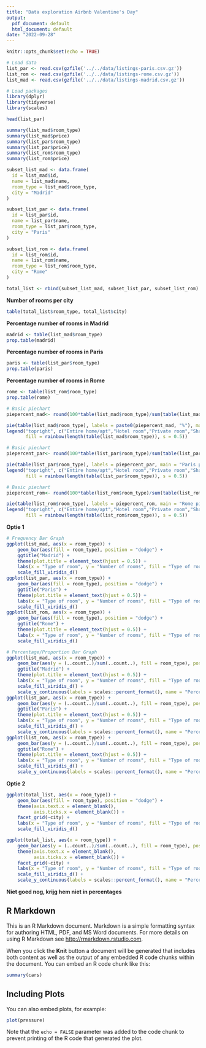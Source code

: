 ```yaml
---
title: "Data exploration Airbnb Valentine's Day"
output:
  pdf_document: default
  html_document: default
date: "2022-09-28"
---
```


```r
knitr::opts_chunk$set(echo = TRUE)
```

```r
# Load data
list_par <- read.csv(gzfile('../../data/listings-paris.csv.gz'))
list_rom <- read.csv(gzfile('../../data/listings-rome.csv.gz')) 
list_mad <- read.csv(gzfile('../../data/listings-madrid.csv.gz'))
```

```r
# Load packages
library(dplyr)
library(tidyverse)
library(scales)
```

```r
head(list_par)
```

```r
summary(list_mad$room_type)
summary(list_mad$price)
summary(list_par$room_type)
summary(list_par$price)
summary(list_rom$room_type)
summary(list_rom$price)
```

```r
subset_list_mad <- data.frame(
  id = list_mad$id,
  name = list_mad$name,
  room_type = list_mad$room_type,
  city = "Madrid"
)

subset_list_par <- data.frame(
  id = list_par$id,
  name = list_par$name,
  room_type = list_par$room_type,
  city = "Paris"
)

subset_list_rom <- data.frame(
  id = list_rom$id,
  name = list_rom$name,
  room_type = list_rom$room_type,
  city = "Rome"
)

total_list <- rbind(subset_list_mad, subset_list_par, subset_list_rom)
```

**Number of rooms per city**
```r
table(total_list$room_type, total_list$city)
```

**Percentage number of rooms in Madrid**
```r
madrid <- table(list_mad$room_type)
prop.table(madrid)
```

**Percentage number of rooms in Paris**
```r
paris <- table(list_par$room_type)
prop.table(paris)
```

**Percentage number of rooms in Rome**
```r
rome <- table(list_rom$room_type)
prop.table(rome)
```

```r
# Basic piechart
piepercent_mad<- round(100*table(list_mad$room_type)/sum(table(list_mad$room_type)), 1)

pie(table(list_mad$room_type), labels = paste0(piepercent_mad, "%"), main = "Madrid pie chart", col = rainbow(length(table(list_mad$room_type)), s = 0.5))
legend("topright", c("Entire home/apt","Hotel room","Private room","Shared room"), cex = 0.8,
       fill = rainbow(length(table(list_mad$room_type)), s = 0.5))
```

```r
# Basic piechart
piepercent_par<- round(100*table(list_par$room_type)/sum(table(list_par$room_type)), 1)

pie(table(list_par$room_type), labels = piepercent_par, main = "Paris pie chart", col = rainbow(length(table(list_par$room_type)), s = 0.5))
legend("topright", c("Entire home/apt","Hotel room","Private room","Shared room"), cex = 0.8,
       fill = rainbow(length(table(list_par$room_type)), s = 0.5))
```

```r
# Basic piechart
piepercent_rom<- round(100*table(list_rom$room_type)/sum(table(list_rom$room_type)), 1)

pie(table(list_rom$room_type), labels = piepercent_rom, main = "Rome pie chart", col = rainbow(length(table(list_rom$room_type)), s = 0.5))
legend("topright", c("Entire home/apt","Hotel room","Private room","Shared room"), cex = 0.8,
       fill = rainbow(length(table(list_rom$room_type)), s = 0.5))
```



**Optie 1**

```r
# Frequency Bar Graph
ggplot(list_mad, aes(x = room_type)) +
    geom_bar(aes(fill = room_type), position = "dodge") +
    ggtitle("Madrid") +
    theme(plot.title = element_text(hjust = 0.5)) +
    labs(x = "Type of room", y = "Number of rooms", fill = "Type of room") +
    scale_fill_viridis_d()
ggplot(list_par, aes(x = room_type)) +
    geom_bar(aes(fill = room_type), position = "dodge") +
    ggtitle("Paris") +
    theme(plot.title = element_text(hjust = 0.5)) +
    labs(x = "Type of room", y = "Number of rooms", fill = "Type of room") +
    scale_fill_viridis_d()
ggplot(list_rom, aes(x = room_type)) +
    geom_bar(aes(fill = room_type), position = "dodge") +
    ggtitle("Rome") +
    theme(plot.title = element_text(hjust = 0.5)) +
    labs(x = "Type of room", y = "Number of rooms", fill = "Type of room") +
    scale_fill_viridis_d()
```


```r
# Percentage/Proportion Bar Graph
ggplot(list_mad, aes(x = room_type)) +
    geom_bar(aes(y = (..count..)/sum(..count..), fill = room_type), position = "dodge") +
    ggtitle("Madrid") +
    theme(plot.title = element_text(hjust = 0.5)) +
    labs(x = "Type of room", y = "Number of rooms", fill = "Type of room") +
    scale_fill_viridis_d() +
    scale_y_continuous(labels = scales::percent_format(), name = "Percentage of rooms")
ggplot(list_par, aes(x = room_type)) +
    geom_bar(aes(y = (..count..)/sum(..count..), fill = room_type), position = "dodge") +
    ggtitle("Paris") +
    theme(plot.title = element_text(hjust = 0.5)) +
    labs(x = "Type of room", y = "Number of rooms", fill = "Type of room") +
    scale_fill_viridis_d() +
    scale_y_continuous(labels = scales::percent_format(), name = "Percentage of rooms")
ggplot(list_rom, aes(x = room_type)) +
    geom_bar(aes(y = (..count..)/sum(..count..), fill = room_type), position = "dodge") +
    ggtitle("Rome") +
    theme(plot.title = element_text(hjust = 0.5)) +
    labs(x = "Type of room", y = "Number of rooms", fill = "Type of room") +
    scale_fill_viridis_d() +
    scale_y_continuous(labels = scales::percent_format(), name = "Percentage of rooms")
```



**Optie 2**

```r
ggplot(total_list, aes(x = room_type)) +
    geom_bar(aes(fill = room_type), position = "dodge") +
    theme(axis.text.x = element_blank(),
          axis.ticks.x = element_blank()) +
    facet_grid(~city) +
    labs(x = "Type of room", y = "Number of rooms", fill = "Type of room") +
    scale_fill_viridis_d()
```

```r
ggplot(total_list, aes(x = room_type)) +
    geom_bar(aes(y = (..count..)/sum(..count..), fill = room_type), position = "dodge") +
    theme(axis.text.x = element_blank(),
          axis.ticks.x = element_blank()) +
    facet_grid(~city) +
    labs(x = "Type of room", y = "Number of rooms", fill = "Type of room") +
    scale_fill_viridis_d() +
    scale_y_continuous(labels = scales::percent_format(), name = "Percentage of rooms")
```

**Niet goed nog, krijg hem niet in percentages**

## R Markdown

This is an R Markdown document. Markdown is a simple formatting syntax for authoring HTML, PDF, and MS Word documents. For more details on using R Markdown see <http://rmarkdown.rstudio.com>.

When you click the **Knit** button a document will be generated that includes both content as well as the output of any embedded R code chunks within the document. You can embed an R code chunk like this:

```r
summary(cars)
```

## Including Plots

You can also embed plots, for example:

```r
plot(pressure)
```

Note that the `echo = FALSE` parameter was added to the code chunk to prevent printing of the R code that generated the plot.
